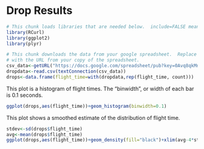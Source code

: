 Drop Results
============

```r
# This chunk loads libraries that are needed below.  include=FALSE means that neither the code nor the output of the code will be included in the output document.
library(RCurl)
library(ggplot2)
library(plyr)
```

```r
# This chunk downloads the data from your google spreadsheet.  Replace the URL below 
# with the URL from your copy of the spreadsheet.
csv_data<-getURL("https://docs.google.com/spreadsheet/pub?key=0Avq8qkMnj5AOdHhJQ081OUNkVXlXMjFrYjRHNG41ekE&output=csv")
dropdata<-read.csv(textConnection(csv_data))
drops<-data.frame(flight_time=with(dropdata,rep(flight_time, count)))
```

This plot is a histogram of flight times.  The "binwidth", or width of each bar is 0.1 seconds.  

```r
ggplot(drops,aes(flight_time))+geom_histogram(binwidth=0.1)
```

This plot shows a smoothed estimate of the distribution of flight time.  

```r
stdev<-sd(drops$flight_time)
avg<-mean(drops$flight_time)
ggplot(drops,aes(flight_time))+geom_density(fill="black")+xlim(avg-4*stdev,avg+4*stdev)
```


<!--
The formula for a 95% confidence interval around an estimated average is:

$\mu \pm 1.96 \frac{s}{\sqrt{n}}$

Where $\mu$ is a sample average, $s$ is the sample standard deviation, and $n$ is the sample size.  The $s/\sqrt{n}$ part is call the [standard error of the mean](http://en.wikipedia.org/wiki/Standard_error#Standard_error_of_the_mean)

Now we can compute a confidence interval around the the average flight time.

```r
std_error<-sd(drops$flight_time)/sqrt(length(drops$flights_time))
std_error
```

In proper statistical parlance, we believe that if we conducted many trial drops like the one we just did with the same people timing the drop, 95 times out of 100, the average of the sample would be within
-->